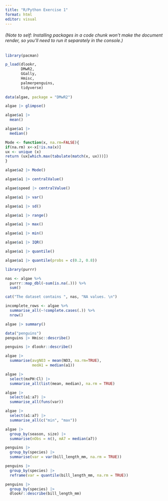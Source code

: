 ```yaml
---
title: "R/Python Exercise 1"
format: html
editor: visual
---
```


###### (Note to self: Installing packages in a code chunk won't make the document render, so you'll need to run it separately in the console.)

```r
library(pacman)

p_load(dlookr,
       DMwR2, 
       GGally, 
       Hmisc, 
       palmerpenguins, 
       tidyverse)
       
data(algae, package = "DMwR2")

algae |> glimpse()

algae$a1 |>
  mean()

algae$a1 |>
  median()

Mode <- function(x, na.rm=FALSE){
if(na.rm) x<-x[!is.na(x)]
ux <- unique (x)
return (ux[which.max(tabulate(match(x, ux)))])
}

algae$a2 |> Mode()

algae$a1 |> centralValue()

algae$speed |> centralValue()

algae$a1 |> var()

algae$a1 |> sd()

algae$a1 |> range()

algae$a1 |> max()

algae$a1 |> min()

algae$a1 |> IQR()

algae$a1 |> quantile()

algae$a1 |> quantile(probs = c(0.2, 0.8))

library(purrr)

nas <- algae %>% 
  purrr::map_dbl(~sum(is.na(.))) %>% 
  sum()

cat("The dataset contains ", nas, "NA values. \n")

incomplete_rows <- algae %>% 
  summarise_all(~!complete.cases(.)) %>%
  nrow()

algae |> summary()

data("penguins")
penguins |> Hmisc::describe()

penguins |> dlookr::describe()

algae |>
  summarise(avgNO3 = mean(NO3, na.rm=TRUE),
            medA1 = median(a1))

algae |>
  select(mxPH:Cl) |>
  summarise_all(list(mean, median), na.rm = TRUE)

algae |>
  select(a1:a7) |>
  summarise_all(funs(var))

algae |>
  select(a1:a7) |>
  summarise_all(c("min", "max"))

algae |>
  group_by(season, size) |>
  summarise(nObs = n(), mA7 = median(a7))

penguins |> 
  group_by(species) |>
  summarise(var = var(bill_length_mm, na.rm = TRUE))

penguins |>
  group_by(species) |>
  reframe(var = quantile(bill_length_mm, na.rm = TRUE))

penguins |>
  group_by(species) |>
  dlookr::describe(bill_length_mm)


```
